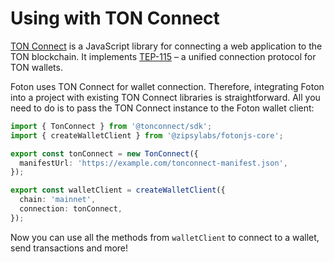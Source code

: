 # Using with TON Connect

[TON Connect](https://github.com/ton-connect) is a JavaScript library for connecting a web application to the TON blockchain. It implements [TEP-115](https://github.com/ton-blockchain/TEPs/blob/master/text/0115-ton-connect.md) – a unified connection protocol for TON wallets.

Foton uses TON Connect for wallet connection. Therefore, integrating Foton into a project with existing TON Connect libraries is straightforward. All you need to do is to pass the TON Connect instance to the Foton wallet client:

```ts
import { TonConnect } from '@tonconnect/sdk';
import { createWalletClient } from '@zipsylabs/fotonjs-core';

export const tonConnect = new TonConnect({
  manifestUrl: 'https://example.com/tonconnect-manifest.json',
});

export const walletClient = createWalletClient({
  chain: 'mainnet',
  connection: tonConnect,
});
```

Now you can use all the methods from `walletClient` to connect to a wallet, send transactions and more!
